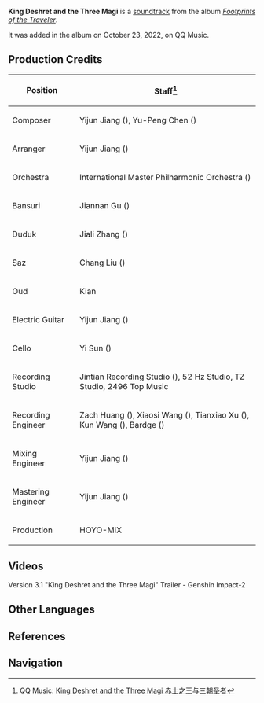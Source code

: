 {{Soundtrack Infobox
|title          = King Deshret and the Three Magi
|image          = Footprints of the Traveler.png
|album          = Footprints of the Traveler
|releaseDate    = 2022-10-23
|disc           =
|number         = 17
|featured       =
|featured2      =
|featured3      =
|featured_disc  =
|featured_disc2 =
|featured_disc3 =
|youtube_id     =
|spotify_id     =
|played_in      = Version Trailer
|during         = [https://youtu.be/-2-WKyGTUrM Version 3.1 "King Deshret and the Three Magi" Trailer]
|domain         =
|previous       = The Morn a Thousand Roses Brings (Soundtrack)
|next           = Akasha Pulses, the Kalpa Flame Rises (Soundtrack)
}}
'''King Deshret and the Three Magi''' is a [[soundtrack]] from the album ''[[Footprints of the Traveler]]''.

It was added in the album on October 23, 2022, on QQ Music.

==Production Credits==
{| class="wikitable" style="text-align:left; height:0.5em"
! Position
! Staff<ref>QQ Music: [https://y.qq.com/n/ryqq/songDetail/003GBQpH3uAIiO King Deshret and the Three Magi 赤土之王与三朝圣者]</ref>
|-
! Composer
| Yijun Jiang ({{zh|姜以君}}), Yu-Peng Chen ({{zh|陈致逸}})
|-
! Arranger
| Yijun Jiang ({{zh|姜以君}})
|-
! Orchestra
| International Master Philharmonic Orchestra ({{zh|国际首席爱乐乐团}})
|-
! Bansuri
| Jiannan Gu ({{zh|顾剑楠}})
|-
! Duduk
| Jiali Zhang ({{zh|张佳理}})
|-
! Saz
| Chang Liu ({{zh|刘耳朵}})
|-
! Oud
| Kian
|-
! Electric Guitar
| Yijun Jiang ({{zh|姜以君}})
|-
! Cello
| Yi Sun ({{zh|孙艺}})
|-
! Recording Studio
| Jintian Recording Studio ({{zh|金田录音棚}}), 52&nbsp;Hz Studio, TZ Studio, 2496 Top Music
|-
! Recording Engineer
| Zach Huang ({{zh|黄巍}}), Xiaosi Wang ({{zh|王小四}}), Tianxiao Xu ({{zh|徐天晓}}), Kun Wang ({{zh|王昆}}), Bardge ({{zh|麻锅}})
|-
! Mixing Engineer
| Yijun Jiang ({{zh|姜以君}})
|-
! Mastering Engineer
| Yijun Jiang ({{zh|姜以君}})
|-
! Production
| HOYO-MiX
|}

==Videos==
<gallery hideaddbutton="true" captionalign="center">
Version 3.1 "King Deshret and the Three Magi" Trailer - Genshin Impact-2
</gallery>
<!--
==Trivia==
-->
==Other Languages==
{{Transclude|King Deshret and the Three Magi|Other Languages}}

==References==
{{Reflist}}

==Navigation==
{{Soundtrack Navbox|Footprints of the Traveler}}